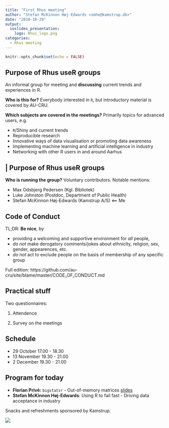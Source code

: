 ```yaml
---
title: "First Rhus meeting"
author: "Stefan McKinnon Høj-Edwards <smhe@kamstrup.dk>"
date: "2019-10-29"
output: 
  ioslides_presentation: 
    logo: Rhus_logo.png
categories:
  - Rhus meeting
---
```


```r
knitr::opts_chunk$set(echo = FALSE)
```

## Purpose of Rhus useR groups {.smaller}

An informal group for meeting and **discussing** current trends and experiences in R.

**Who is this for?** 
Everybody interested in `R`, but introductory material is covered by AU-CRU.

**Which subjects are covered in the meetings?** Primarily topics for advanced users, e.g.

- `R`/Shiny and current trends
- Reproducible research
- Innovative ways of data visualisation or promoting data awareness
- Implementing machine learning and artificial intelligence in industry
- Networking with other R users in and around Aarhus

## | Purpose of Rhus useR groups  {.smaller}

**Who is running the group?** 
Voluntary contributors. Notable mentions:

- Max Odsbjerg Pedersen (Kgl. Bibliotek)
- Luke Johnston (Postdoc, Department of Public Health)
- Stefan McKinnon Høj-Edwards (Kamstrup A/S) <== Me



## Code of Conduct

TL;DR: **Be nice**, by

- providing a welcoming and supportive environment for *all* people,
- *do not* make derogatory comments/jokes about ethnicity, religion, sex, gender, appearences, etc.
- *do not* act to exclude people on the basis of membership of any specific group


Full edition: https://github.com/au-cru/site/blame/master/CODE_OF_CONDUCT.md

## Practical stuff

Two questionnaires: 

(1) Attendence 

(2) Survey on the meetings


## Schedule


- 29 October  17.00 - 18.30
- 13 November 19.30 - 21.00
-  2 December 19.30 - 21.00

## Program for today

- **Florian Privé:** `bigstatsr` - Out-of-memory matrices [slides](https://privefl.github.io/R-presentation/bigstatsr.html)
- **Stefan McKinnon Høj-Edwards**: Using R to fail fast - Driving data acceptance in industry

<div class="smaller">
Snacks and refreshments sponsored by Kamstrup.

![](/img/kamstrup.png)
</div>